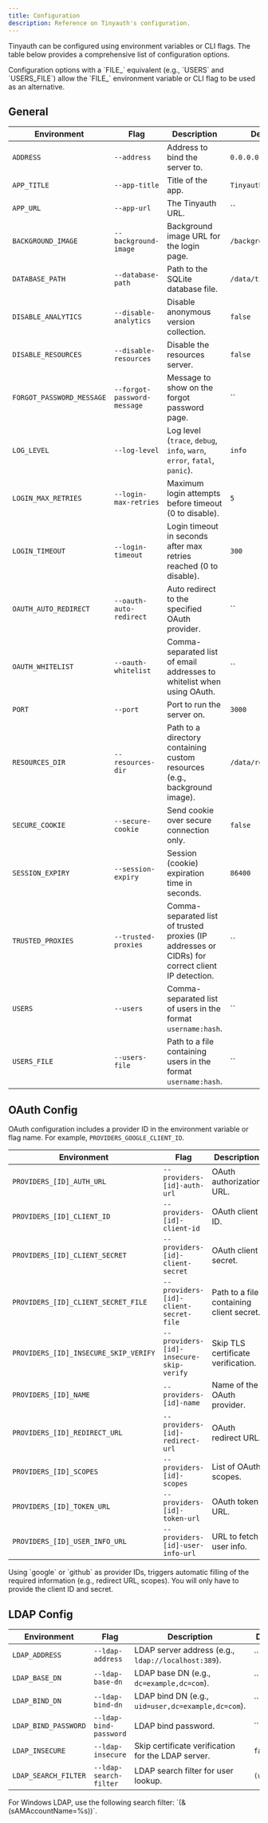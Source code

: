 ```yaml
---
title: Configuration
description: Reference on Tinyauth's configuration.
---
```


Tinyauth can be configured using environment variables or CLI flags. The table below provides a comprehensive list of configuration options.

<Callout type="info">
  Configuration options with a `FILE_` equivalent (e.g., `USERS` and
  `USERS_FILE`) allow the `FILE_` environment variable or CLI flag to be used as
  an alternative.
</Callout>

## General

| Environment               | Flag                        | Description                                                                                      | Default             | Required |
| ------------------------- | --------------------------- | ------------------------------------------------------------------------------------------------ | ------------------- | -------- |
| `ADDRESS`                 | `--address`                 | Address to bind the server to.                                                                   | `0.0.0.0`           | no       |
| `APP_TITLE`               | `--app-title`               | Title of the app.                                                                                | `Tinyauth`          | no       |
| `APP_URL`                 | `--app-url`                 | The Tinyauth URL.                                                                                | ``                  | yes      |
| `BACKGROUND_IMAGE`        | `--background-image`        | Background image URL for the login page.                                                         | `/background.jpg`   | no       |
| `DATABASE_PATH`           | `--database-path`           | Path to the SQLite database file.                                                                | `/data/tinyauth.db` | no       |
| `DISABLE_ANALYTICS`       | `--disable-analytics`       | Disable anonymous version collection.                                                            | `false`             | no       |
| `DISABLE_RESOURCES`       | `--disable-resources`       | Disable the resources server.                                                                    | `false`             | no       |
| `FORGOT_PASSWORD_MESSAGE` | `--forgot-password-message` | Message to show on the forgot password page.                                                     | ``                  | no       |
| `LOG_LEVEL`               | `--log-level`               | Log level (`trace`, `debug`, `info`, `warn`, `error`, `fatal`, `panic`).                         | `info`              | no       |
| `LOGIN_MAX_RETRIES`       | `--login-max-retries`       | Maximum login attempts before timeout (0 to disable).                                            | `5`                 | no       |
| `LOGIN_TIMEOUT`           | `--login-timeout`           | Login timeout in seconds after max retries reached (0 to disable).                               | `300`               | no       |
| `OAUTH_AUTO_REDIRECT`     | `--oauth-auto-redirect`     | Auto redirect to the specified OAuth provider.                                                   | ``                  | no       |
| `OAUTH_WHITELIST`         | `--oauth-whitelist`         | Comma-separated list of email addresses to whitelist when using OAuth.                           | ``                  | no       |
| `PORT`                    | `--port`                    | Port to run the server on.                                                                       | `3000`              | no       |
| `RESOURCES_DIR`           | `--resources-dir`           | Path to a directory containing custom resources (e.g., background image).                        | `/data/resources`   | no       |
| `SECURE_COOKIE`           | `--secure-cookie`           | Send cookie over secure connection only.                                                         | `false`             | no       |
| `SESSION_EXPIRY`          | `--session-expiry`          | Session (cookie) expiration time in seconds.                                                     | `86400`             | no       |
| `TRUSTED_PROXIES`         | `--trusted-proxies`         | Comma-separated list of trusted proxies (IP addresses or CIDRs) for correct client IP detection. | ``                  | no       |
| `USERS`                   | `--users`                   | Comma-separated list of users in the format `username:hash`.                                     | ``                  | yes      |
| `USERS_FILE`              | `--users-file`              | Path to a file containing users in the format `username:hash`.                                   | ``                  | no       |

## OAuth Config

OAuth configuration includes a provider ID in the environment variable or flag name. For example, `PROVIDERS_GOOGLE_CLIENT_ID`.

| Environment                           | Flag                                    | Description                              | Default | Required |
| ------------------------------------- | --------------------------------------- | ---------------------------------------- | ------- | -------- |
| `PROVIDERS_[ID]_AUTH_URL`             | `--providers-[id]-auth-url`             | OAuth authorization URL.                 | ``      | yes      |
| `PROVIDERS_[ID]_CLIENT_ID`            | `--providers-[id]-client-id`            | OAuth client ID.                         | ``      | yes      |
| `PROVIDERS_[ID]_CLIENT_SECRET`        | `--providers-[id]-client-secret`        | OAuth client secret.                     | ``      | yes      |
| `PROVIDERS_[ID]_CLIENT_SECRET_FILE`   | `--providers-[id]-client-secret-file`   | Path to a file containing client secret. | ``      | no       |
| `PROVIDERS_[ID]_INSECURE_SKIP_VERIFY` | `--providers-[id]-insecure-skip-verify` | Skip TLS certificate verification.       | ``      | no       |
| `PROVIDERS_[ID]_NAME`                 | `--providers-[id]-name`                 | Name of the OAuth provider.              | ``      | no       |
| `PROVIDERS_[ID]_REDIRECT_URL`         | `--providers-[id]-redirect-url`         | OAuth redirect URL.                      | ``      | yes      |
| `PROVIDERS_[ID]_SCOPES`               | `--providers-[id]-scopes`               | List of OAuth scopes.                    | ``      | yes      |
| `PROVIDERS_[ID]_TOKEN_URL`            | `--providers-[id]-token-url`            | OAuth token URL.                         | ``      | yes      |
| `PROVIDERS_[ID]_USER_INFO_URL`        | `--providers-[id]-user-info-url`        | URL to fetch user info.                  | ``      | yes      |

<Callout type="tip">
  Using `google` or `github` as provider IDs, triggers automatic filling of the
  required information (e.g., redirect URL, scopes). You will only have to
  provide the client ID and secret.
</Callout>

## LDAP Config

| Environment          | Flag                   | Description                                         | Default    | Required |
| -------------------- | ---------------------- | --------------------------------------------------- | ---------- | -------- |
| `LDAP_ADDRESS`       | `--ldap-address`       | LDAP server address (e.g., `ldap://localhost:389`). | ``         | no       |
| `LDAP_BASE_DN`       | `--ldap-base-dn`       | LDAP base DN (e.g., `dc=example,dc=com`).           | ``         | no       |
| `LDAP_BIND_DN`       | `--ldap-bind-dn`       | LDAP bind DN (e.g., `uid=user,dc=example,dc=com`).  | ``         | no       |
| `LDAP_BIND_PASSWORD` | `--ldap-bind-password` | LDAP bind password.                                 | ``         | no       |
| `LDAP_INSECURE`      | `--ldap-insecure`      | Skip certificate verification for the LDAP server.  | `false`    | no       |
| `LDAP_SEARCH_FILTER` | `--ldap-search-filter` | LDAP search filter for user lookup.                 | `(uid=%s)` | no       |

<Callout type="tip">
  For Windows LDAP, use the following search filter: `(&(sAMAccountName=%s))`.
</Callout>
